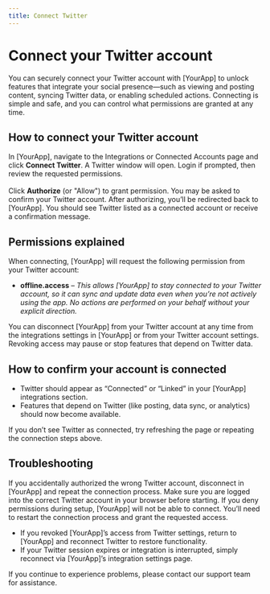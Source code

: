 ```yaml
---
title: Connect Twitter
---
```


# Connect your Twitter account

You can securely connect your Twitter account with [YourApp] to unlock features that integrate your social presence—such as viewing and posting content, syncing Twitter data, or enabling scheduled actions. Connecting is simple and safe, and you can control what permissions are granted at any time.

## How to connect your Twitter account

<Steps>
  <Step title="Start the connection process">
    In [YourApp], navigate to the Integrations or Connected Accounts page and click <b>Connect Twitter</b>.
  </Step>
  <Step title="Authorize access with Twitter">
    A Twitter window will open. Login if prompted, then review the requested permissions.<br/><br/>
    Click <b>Authorize</b> (or "Allow") to grant permission. You may be asked to confirm your Twitter account.
  </Step>
  <Step title="Complete the connection">
    After authorizing, you’ll be redirected back to [YourApp].
    You should see Twitter listed as a connected account or receive a confirmation message.
  </Step>
</Steps>

## Permissions explained

When connecting, [YourApp] will request the following permission from your Twitter account:

- **offline.access** – <i>This allows [YourApp] to stay connected to your Twitter account, so it can sync and update data even when you’re not actively using the app. No actions are performed on your behalf without your explicit direction.</i>

<Info>
You can disconnect [YourApp] from your Twitter account at any time from the integrations settings in [YourApp] or from your Twitter account settings. Revoking access may pause or stop features that depend on Twitter data.
</Info>

## How to confirm your account is connected

- Twitter should appear as “Connected” or “Linked” in your [YourApp] integrations section.
- Features that depend on Twitter (like posting, data sync, or analytics) should now become available.

If you don’t see Twitter as connected, try refreshing the page or repeating the connection steps above.

## Troubleshooting

<Tip>
If you accidentally authorized the wrong Twitter account, disconnect in [YourApp] and repeat the connection process. Make sure you are logged into the correct Twitter account in your browser before starting.
</Tip>

<Warning>
If you deny permissions during setup, [YourApp] will not be able to connect. You’ll need to restart the connection process and grant the requested access.
</Warning>

- If you revoked [YourApp]’s access from Twitter settings, return to [YourApp] and reconnect Twitter to restore functionality.
- If your Twitter session expires or integration is interrupted, simply reconnect via [YourApp]’s integration settings page.

If you continue to experience problems, please contact our support team for assistance.